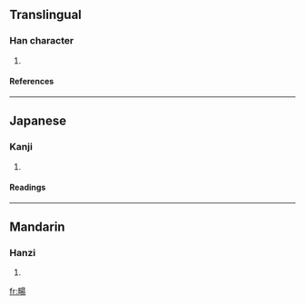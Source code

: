 ==Translingual==
===Han character===
{{Han char|rn=102|rad=田|as=09|sn=14|four=|canj=田日一竹 (WAMH)}}
# {{defn|Han|sort=田09}}
====References====
{{Han ref|kx=0765.110|dkj=21906|dj=1176.080|hdz=42549.130|uh=757C|ud=30076}}

----
==Japanese==
===Kanji===
{{ja-kanji|grade=|rs=田09}}
# {{defn|Japanese}} 
====Readings====
{{ja-readings|on=[[ちょう]] (chō), [[じょう]] (jō)|kun=[[のびる]] (nobiru), [[ながい]] (nagai), [[にわ]] (niwa)|nanori=}}

----
==Mandarin==
===Hanzi===
{{cmn-hanzi|pin=[[chàng]] (chang4)|wg=ch'ang<sup>4</sup>}}
# {{defn|Mandarin}}

[[fr:畼]]